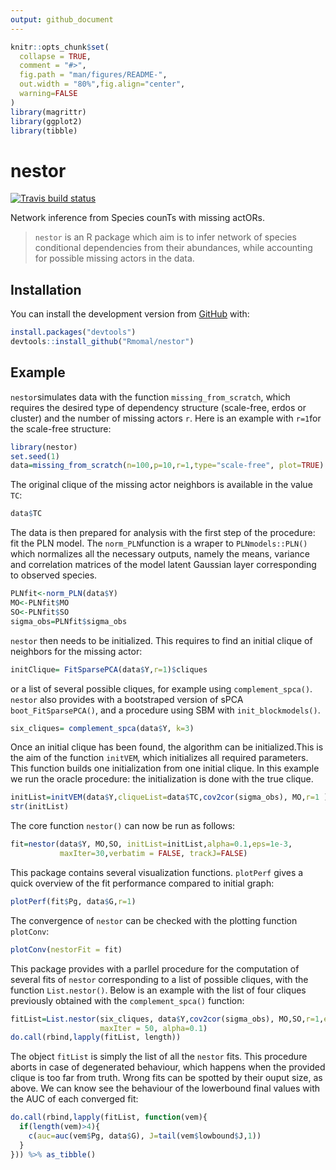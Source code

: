 ```yaml
---
output: github_document
---
```


<!-- README.md is generated from README.Rmd. Please edit that file -->

```r
knitr::opts_chunk$set(
  collapse = TRUE,
  comment = "#>",
  fig.path = "man/figures/README-",
  out.width = "80%",fig.align="center",
  warning=FALSE
)
library(magrittr)
library(ggplot2)
library(tibble)
```

# nestor

<!-- badges: start -->
[![Travis build status](https://travis-ci.org/Rmomal/nestor.svg?branch=master)](https://travis-ci.org/Rmomal/nestor)
<!-- [![Codecov test coverage](https://codecov.io/gh/Rmomal/nestor/branch/master/graph/badge.svg)](https://codecov.io/gh/Rmomal/nestor?branch=master) -->
<!-- badges: end -->

Network inference from Species counTs with missing actORs.

> `nestor` is an R package which aim is to infer network of species conditional dependencies from their abundances, while accounting for possible missing actors in the data.

## Installation

You can install the development version from [GitHub](https://github.com/) with:

```r
install.packages("devtools")
devtools::install_github("Rmomal/nestor")
```

 

## Example

`nestor`simulates data with the function `missing_from_scratch`, which requires the desired type of dependency structure (scale-free, erdos or cluster) and the number of missing actors `r`. Here is an example with `r=1`for the scale-free structure:
```r
library(nestor)
set.seed(1)
data=missing_from_scratch(n=100,p=10,r=1,type="scale-free", plot=TRUE)
```

The original clique of the missing actor neighbors is available in the value `TC`:
```r
data$TC
```

The data is then prepared for analysis with the first step of the procedure: fit the PLN model. The `norm_PLN`function is a wraper to `PLNmodels::PLN()` which normalizes all the necessary outputs, namely the means, variance and correlation matrices of the model latent Gaussian layer corresponding to observed species.
```r
PLNfit<-norm_PLN(data$Y)
MO<-PLNfit$MO
SO<-PLNfit$SO
sigma_obs=PLNfit$sigma_obs
```

`nestor` then needs to be initialized. This requires to find an initial clique of neighbors for the missing actor:
```r
initClique= FitSparsePCA(data$Y,r=1)$cliques
```

or a list of several possible cliques, for example using `complement_spca()`. `nestor` also provides with a bootstraped version of sPCA `boot_FitSparsePCA()`, and a procedure using SBM with `init_blockmodels()`.
```r
six_cliques= complement_spca(data$Y, k=3) 
```

Once an initial clique has been found, the algorithm can be initialized.This is the aim of the function `initVEM`, which initializes all required parameters. This function builds one initialization from one initial clique. In this example we run the oracle procedure: the initialization is done with the true clique.
```r
initList=initVEM(data$Y,cliqueList=data$TC,cov2cor(sigma_obs), MO,r=1 )
str(initList)
```

The core function `nestor()` can now be run as follows:
```r
fit=nestor(data$Y, MO,SO, initList=initList,alpha=0.1,eps=1e-3, 
           maxIter=30,verbatim = FALSE, trackJ=FALSE)
```

This package contains several visualization functions. `plotPerf` gives a quick overview of the fit performance compared to initial graph:
```r
plotPerf(fit$Pg, data$G,r=1)
```
 
 The convergence of `nestor` can be checked with the plotting function `plotConv`:
```r
plotConv(nestorFit = fit)
```

This package provides with a parllel procedure for the computation of several fits of `nestor` corresponding to a list of possible cliques, with the function `List.nestor()`. Below is an example with the list of four cliques previously obtained with the `complement_spca()` function:
```r
fitList=List.nestor(six_cliques, data$Y,cov2cor(sigma_obs), MO,SO,r=1,eps=1e-3,
                    maxIter = 50, alpha=0.1)
do.call(rbind,lapply(fitList, length))
```

The object `fitList` is simply the list of all the `nestor` fits. This procedure aborts in case of degenerated behaviour, which happens when the provided clique is too far from truth. Wrong fits can be spotted by their ouput size, as above. We can know see the behaviour of the lowerbound final values with the AUC of each converged fit: 

```r
do.call(rbind,lapply(fitList, function(vem){
  if(length(vem)>4){
    c(auc=auc(vem$Pg, data$G), J=tail(vem$lowbound$J,1))
  }
})) %>% as_tibble()  
```

